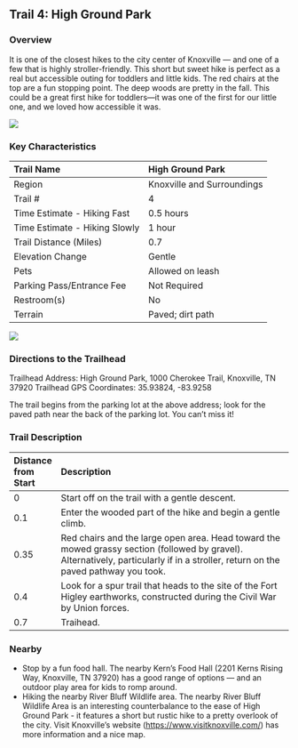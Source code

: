 ## Trail 4: High Ground Park

### Overview

It is one of the closest hikes to the city center of Knoxville --- and one of a few that is highly stroller-friendly. This short but sweet hike is perfect as a real but accessible outing for toddlers and little kids. The red chairs at the top are a fun stopping point. The deep woods are pretty in the fall. This could be a great first hike for toddlers---it was one of the first for our little one, and we loved how accessible it was.

![](img/trail-04-figure-01.jpg)

### Key Characteristics

| Trail Name                    | High Ground Park           |
|:------------------------------|:---------------------------|
| Region                        | Knoxville and Surroundings |
| Trail \#                      | 4                          |
| Time Estimate - Hiking Fast   | 0.5 hours                  |
| Time Estimate - Hiking Slowly | 1 hour                     |
| Trail Distance (Miles)        | 0.7                        |
| Elevation Change              | Gentle                     |
| Pets                          | Allowed on leash           |
| Parking Pass/Entrance Fee     | Not Required               |
| Restroom(s)                   | No                         |
| Terrain                       | Paved; dirt path           |

![](maps/trail-04-map.jpeg)

### Directions to the Trailhead

Trailhead Address: High Ground Park, 1000 Cherokee Trail, Knoxville, TN 37920 Trailhead GPS Coordinates: 35.93824, -83.9258

The trail begins from the parking lot at the above address; look for the paved path near the back of the parking lot. You can't miss it!

### Trail Description

| Distance from Start | Description                                                                                                                                                                        |
|:--------------------|:-----------------------------------------------------------------------------------------------------------------------------------------------------------------------------------|
| 0                   | Start off on the trail with a gentle descent.                                                                                                                                      |
| 0.1                 | Enter the wooded part of the hike and begin a gentle climb.                                                                                                                        |
| 0.35                | Red chairs and the large open area. Head toward the mowed grassy section (followed by gravel). Alternatively, particularly if in a stroller, return on the paved pathway you took. |
| 0.4                 | Look for a spur trail that heads to the site of the Fort Higley earthworks, constructed during the Civil War by Union forces.                                                      |
| 0.7                 | Traihead.                                                                                                                                                                          |

### Nearby

-   Stop by a fun food hall. The nearby Kern's Food Hall (2201 Kerns Rising Way, Knoxville, TN 37920) has a good range of options --- and an outdoor play area for kids to romp around.
-   Hiking the nearby River Bluff Wildlife area. The nearby River Bluff Wildlife Area is an interesting counterbalance to the ease of High Ground Park - it features a short but rustic hike to a pretty overlook of the city. Visit Knoxville's website (<https://www.visitknoxville.com/>) has more information and a nice map.

